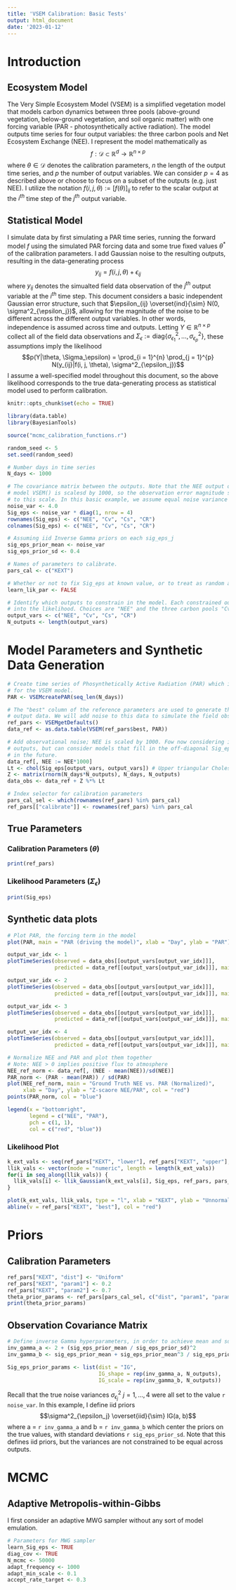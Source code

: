 ```yaml
---
title: 'VSEM Calibration: Basic Tests'
output: html_document
date: '2023-01-12'
---
```


# Introduction

## Ecosystem Model
The Very Simple Ecosystem Model (VSEM) is a simplified vegetation model that models carbon dynamics between three pools (above-ground vegetation, below-ground vegetation, 
and soil organic matter) with one forcing variable (PAR - photosynthetically active radiation). The model outputs time series for four output variables: the three carbon 
pools and Net Ecosystem Exchange (NEE). I represent the model mathematically as 
$$f: \mathcal{D} \subset \mathbb{R}^d \to \mathbb{R}^{n \times p}$$
where $\theta \in \mathcal{D}$ denotes the calibration parameters, $n$ the length of the output time series, and $p$ the number of output variables. We can consider $p = 4$ as 
described above or choose to focus on a subset of the outputs (e.g. just NEE). I utilize the notation $f(i, j, \theta) := [f(\theta)]_{ij}$ to refer to the scalar output at the $i^{th}$ time step of the $j^{th}$ output variable. 

## Statistical Model
I simulate data by first simulating a PAR time series, running the forward model $f$ using the simulated PAR forcing data and some true fixed values $\theta^*$ of the calibration 
parameters. I add Gaussian noise to the resulting outputs, resulting in the data-generating process
$$y_{ij} = f(i, j, \theta) + \epsilon_{ij}$$
where $y_{ij}$ denotes the simualted field data observation of the $j^{th}$ output variable at the $i^{th}$ time step. This document considers a basic independent Gaussian error structure, such that $\epsilon_{ij} \overset{ind}{\sim} N(0, \sigma^2_{\epsilon_j})$, allowing for the magnitude of the noise to be different across the different output variables. In other words, independence is assumed across time and outputs. Letting $Y \in \mathbb{R}^{n \times p}$ collect all of the field data observations and 
$\Sigma_\epsilon := \text{diag}\{\sigma^2_{\epsilon_1}, \dots, \sigma^2_{\epsilon_p}\}$, these assumptions imply the likelihood
$$p(Y|\theta, \Sigma_\epsilon) = \prod_{i = 1}^{n} \prod_{j = 1}^{p} N(y_{ij}|f(i, j, \theta), \sigma^2_{\epsilon_j})$$
I assume a well-specified model throughout this document, so the above likelihood corresponds to the true data-generating process as statistical model used to perform calibration.


```r
knitr::opts_chunk$set(echo = TRUE)

library(data.table)
library(BayesianTools)

source("mcmc_calibration_functions.r")

random_seed <- 5
set.seed(random_seed)
```


```r
# Number days in time series 
N_days <- 1000

# The covariance matrix between the outputs. Note that the NEE output of the
# model VSEM() is scalesd by 1000, so the observation error magnitude should correspond 
# to this scale. In this basic example, we assume equal noise variance for each output.
noise_var <- 4.0
Sig_eps <- noise_var * diag(1, nrow = 4)
rownames(Sig_eps) <- c("NEE", "Cv", "Cs", "CR")
colnames(Sig_eps) <- c("NEE", "Cv", "Cs", "CR")

# Assuming iid Inverse Gamma priors on each sig_eps_j
sig_eps_prior_mean <- noise_var
sig_eps_prior_sd <- 0.4

# Names of parameters to calibrate.
pars_cal <- c("KEXT")

# Whether or not to fix Sig_eps at known value, or to treat as random and infer from data.  
learn_lik_par <- FALSE

# Identify which outputs to constrain in the model. Each constrained output factors 
# into the likelihood. Choices are "NEE" and the three carbon pools "Cv", "Cs", and "CR".
output_vars <- c("NEE", "Cv", "Cs", "CR")
N_outputs <- length(output_vars)
```


# Model Parameters and Synthetic Data Generation

```r
# Create time series of Phosynthetically Active Radiation (PAR) which is the forcing variable
# for the VSEM model. 
PAR <- VSEMcreatePAR(seq_len(N_days))

# The "best" column of the reference parameters are used to generate the "true" 
# output data. We will add noise to this data to simulate the field observations.
ref_pars <- VSEMgetDefaults()
data_ref <- as.data.table(VSEM(ref_pars$best, PAR))

# Add observational noise; NEE is scaled by 1000. Fow now considering independent 
# outputs, but can consider models that fill in the off-diagonal Sig_eps values
# in the future. 
data_ref[, NEE := NEE*1000]
Lt <- chol(Sig_eps[output_vars, output_vars]) # Upper triangular Cholesky factor of output covariance
Z <- matrix(rnorm(N_days*N_outputs), N_days, N_outputs) 
data_obs <- data_ref + Z %*% Lt

# Index selector for calibration parameters
pars_cal_sel <- which(rownames(ref_pars) %in% pars_cal)
ref_pars[["calibrate"]] <- rownames(ref_pars) %in% pars_cal
```


## True Parameters

### Calibration Parameters ($\theta$)
```r
print(ref_pars)
```

### Likelihood Parameters ($\Sigma_\epsilon$)
```r
print(Sig_eps)
```

## Synthetic data plots
```r
# Plot PAR, the forcing term in the model
plot(PAR, main = "PAR (driving the model)", xlab = "Day", ylab = "PAR")
```


```r
output_var_idx <- 1
plotTimeSeries(observed = data_obs[[output_vars[output_var_idx]]], 
               predicted = data_ref[[output_vars[output_var_idx]]], main = output_vars[output_var_idx])
```

```r
output_var_idx <- 2
plotTimeSeries(observed = data_obs[[output_vars[output_var_idx]]], 
               predicted = data_ref[[output_vars[output_var_idx]]], main = output_vars[output_var_idx])
```

```r
output_var_idx <- 3
plotTimeSeries(observed = data_obs[[output_vars[output_var_idx]]], 
               predicted = data_ref[[output_vars[output_var_idx]]], main = output_vars[output_var_idx])
```

```r
output_var_idx <- 4
plotTimeSeries(observed = data_obs[[output_vars[output_var_idx]]], 
               predicted = data_ref[[output_vars[output_var_idx]]], main = output_vars[output_var_idx])
```

```r
# Normalize NEE and PAR and plot them together
# Note: NEE > 0 implies positive flux to atmosphere
NEE_ref_norm <- data_ref[, (NEE - mean(NEE))/sd(NEE)]
PAR_norm <- (PAR - mean(PAR)) / sd(PAR)
plot(NEE_ref_norm, main = "Ground Truth NEE vs. PAR (Normalized)", 
     xlab = "Day", ylab = "Z-scaore NEE/PAR", col = "red")
points(PAR_norm, col = "blue")

legend(x = "bottomright",     
       legend = c("NEE", "PAR"), 
       pch = c(1, 1),
       col = c("red", "blue")) 
```

### Likelihood Plot
```r
k_ext_vals <- seq(ref_pars["KEXT", "lower"], ref_pars["KEXT", "upper"], length.out = 100)
llik_vals <- vector(mode = "numeric", length = length(k_ext_vals))
for(i in seq_along(llik_vals)) {
  llik_vals[i] <- llik_Gaussian(k_ext_vals[i], Sig_eps, ref_pars, pars_cal_sel, output_vars, PAR, data_obs)
}

plot(k_ext_vals, llik_vals, type = "l", xlab = "KEXT", ylab = "Unnormalized Log-Likelihood", main = "Log-Likelihood 1D Projection")
abline(v = ref_pars["KEXT", "best"], col = "red")
```

# Priors

## Calibration Parameters
```r
ref_pars["KEXT", "dist"] <- "Uniform"
ref_pars["KEXT", "param1"] <- 0.2
ref_pars["KEXT", "param2"] <- 0.7
theta_prior_params <- ref_pars[pars_cal_sel, c("dist", "param1", "param2")]
print(theta_prior_params)
```
## Observation Covariance Matrix

```r
# Define inverse Gamma hyperparameters, in order to achieve mean and sd specified above
inv_gamma_a <- 2 + (sig_eps_prior_mean / sig_eps_prior_sd)^2
inv_gamma_b <- sig_eps_prior_mean + sig_eps_prior_mean^3 / sig_eps_prior_sd^2

Sig_eps_prior_params <- list(dist = "IG", 
                             IG_shape = rep(inv_gamma_a, N_outputs), 
                             IG_scale = rep(inv_gamma_b, N_outputs))
```

Recall that the true noise variances $\sigma^2_{\epsilon_j}$ $j = 1, \dots, 4$ were all set to the value `r noise_var`. In this example, I define iid priors
$$\sigma^2_{\epsilon_j} \overset{iid}{\sim} IG(a, b)$$
where a = `r inv_gamma_a` and b = `r inv_gamma_b` which center the priors on the true values, with standard deviations `r sig_eps_prior_sd`. Note that this defines iid priors, but the 
variances are not constrained to be equal across outputs. 


# MCMC

## Adaptive Metropolis-within-Gibbs
I first consider an adaptive MWG sampler without any sort of model emulation. 

```r
# Parameters for MWG sampler
learn_Sig_eps <- TRUE
diag_cov <- TRUE
N_mcmc <- 50000
adapt_frequency <- 1000
adapt_min_scale <- 0.1
accept_rate_target <- 0.3
```






